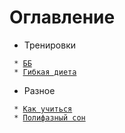 = Оглавление =

* Тренировки
  * [[training/bb.wiki|ББ]]
  * [[training/flex-diet.wiki|Гибкая диета]]
* Разное
  * [[misc/how-to-learn.wiki|Как учиться]]
  * [[misc/poliphasic.wiki|Полифазный сон]]
